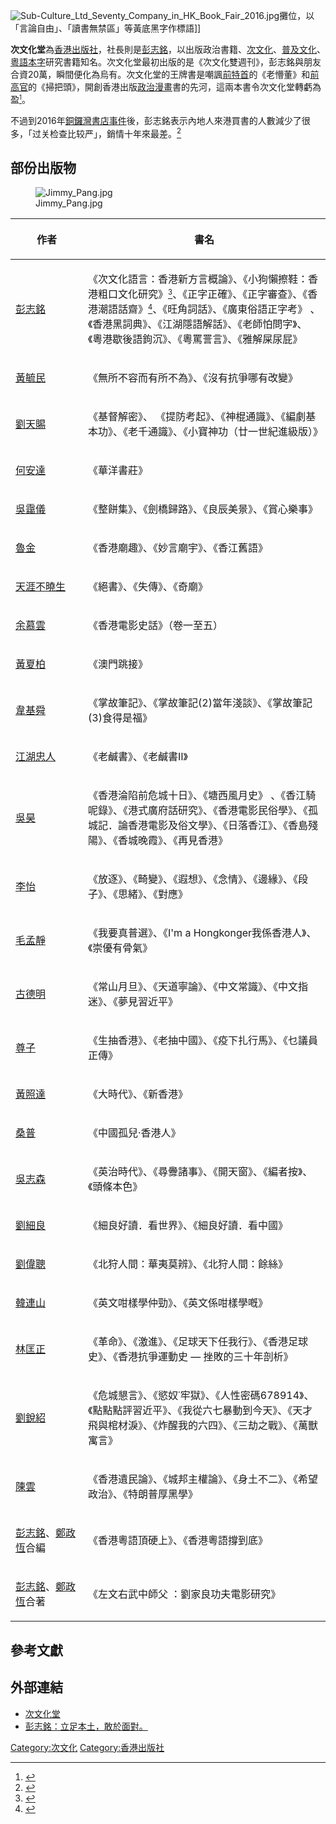 [[File:Sub-Culture_Ltd_Seventy_Company_in_HK_Book_Fair_2016.jpg|thumb]]攤位，以「言論自由」、「讀書無禁區」等黃底黑字作標語]]

'''次文化堂'''為[[香港|香港]][[出版社|出版社]]，社長則是[[彭志銘|彭志銘]]，以出版政治書籍、[[次文化|次文化]]、[[普及文化|普及文化]]、[[粵語|粵語]][[本字|本字]]研究書籍知名。次文化堂最初出版的是《次文化雙週刊》，彭志銘與朋友合資20萬，瞬間便化為烏有。次文化堂的王牌書是嘲諷[[董建華|前特首]]的《老懵董》和[[葉劉淑儀|前高官]]的《掃把頭》，開創香港出版[[政治|政治]][[漫畫|漫畫]]書的先河，這兩本書令次文化堂轉虧為盈<small><ref>{{Cite web |url=http://www.yzzk.com/cfm/Content_Archive.cfm?Channel=ax&Path=2311530102%2F30ax1.cfm |title=香港次文化很豐厚 |access-date=2022-01-03 |archive-date=2019-11-09 |archive-url=https://web.archive.org/web/20191109130334/http://www.yzzk.com/cfm/Content_Archive.cfm?Channel=ax&Path=2311530102%2F30ax1.cfm |dead-url=no }}</ref></small>。

不過到2016年[[銅鑼灣書店事件|銅鑼灣書店事件]]後，彭志銘表示內地人來港買書的人數減少了很多，「过关检查比较严」，銷情十年來最差。<ref>{{Cite web |url=http://topick.hket.com/article/1470926/%E6%94%BF%E6%B2%BB%E6%95%8F%E6%84%9F%E9%A1%8C%E6%9D%90%E6%9B%B8%E7%B1%8D%E9%8A%B7%E6%83%85%E5%8D%81%E5%B9%B4%E4%BE%86%E6%9C%80%E5%B7%AE |title=政治敏感題材書籍銷情十年來最差 《香港經濟日報》 2016-07-26 |access-date=2016-08-07 |archive-date=2018-01-10 |archive-url=https://web.archive.org/web/20180110174641/https://topick.hket.com/article/1470926/%E6%94%BF%E6%B2%BB%E6%95%8F%E6%84%9F%E9%A1%8C%E6%9D%90%E6%9B%B8%E7%B1%8D%E9%8A%B7%E6%83%85%E5%8D%81%E5%B9%B4%E4%BE%86%E6%9C%80%E5%B7%AE |dead-url=no }}</ref>

==部份出版物==
[[File:Jimmy_Pang.jpg|thumb]]
 

{| class="wikitable" style="width: 50%; height: 14em;"
|-
! style="width: 100px"|作者 !! 書名
|-  
| [[彭志銘|彭志銘]]  || 《次文化語言：香港新方言概論》、《小狗懶擦鞋：香港粗口文化研究》<small><ref>{{Cite web |url=http://the-sun.on.cc/channels/news/20070719/20070719025132_0000.html |title=「粗口書」未被勸喻回收 |access-date=2008-08-24 |archive-date=2020-12-24 |archive-url=https://web.archive.org/web/20201224133549/http://the-sun.on.cc/channels/news/20070719/20070719025132_0000.html |dead-url=no }}</ref></small>、《正字正確》、《正字審查》、《香港潮語話齋》<small><ref>{{Cite web |url=http://hk.news.yahoo.com/article/080820/3/7t4i.html |title=香港潮語 |access-date=2008-08-24 |archive-date=2009-01-13 |archive-url=https://web.archive.org/web/20090113185643/http://hk.news.yahoo.com/article/080820/3/7t4i.html |dead-url=no }}</ref></small>、《旺角詞話》、《廣東俗語正字考》 、《香港黑詞典》、《江湖隱語解話》、《老師怕問字》、《粵港歇後語鉤沉》、《粵罵詈言》、《雅解屎尿屁》
|-
| [[黃毓民|黃毓民]] || 《無所不容而有所不為》、《沒有抗爭哪有改變》
|-
| [[劉天賜|劉天賜]] || 《基督解密》、 《提防考起》、《神棍通識》、《編劇基本功》、《老千通識》、《小寶神功（廿一世紀進級版）》
|-
| [[何安達|何安達]] || 《華洋書莊》
|-
| [[吳靄儀|吳靄儀]] || 《整餅集》、《劍橋歸路》、《良辰美景》、《賞心樂事》
|-
| [[魯金|魯金]] || 《香港廟趣》、《妙言廟宇》、《香江舊語》
|-
| [[天涯不曉生|天涯不曉生]] || 《絕書》、《失傳》、《奇廟》
|-
| [[余慕雲|余慕雲]] || 《香港電影史話》（卷一至五）
|-
| [[黃夏柏|黃夏柏]] || 《澳門跳接》
|-
| [[韋基舜|韋基舜]] || 《掌故筆記》、《掌故筆記(2)當年淺談》、《掌故筆記(3)食得是福》
|-
| [[江湖忠人|江湖忠人]] || 《老鹹書》、《老鹹書Ⅱ》
|-
| [[吳昊|吳昊]]  || 《香港淪陷前危城十日》、《塘西風月史》 、《香江騎呢錄》、《港式廣府話研究》、《香港電影民俗學》、《孤城記．論香港電影及俗文學》、《日落香江》、《香島殘陽》、《香城晚霞》、《再見香港》
|-
| [[李怡|李怡]]  || 《放逐》、《畸變》、《遐想》、《念情》、《邊緣》、《段子》、《思緒》、《對應》
|-
| [[毛孟靜|毛孟靜]]  || 《我要真普選》、《I'm a Hongkonger我係香港人》、《崇優有骨氣》
|-
| [[古德明|古德明]] || 《常山月旦》、《天道寧論》、《中文常識》、《中文指迷》、《夢見習近平》
|-
| [[尊子|尊子]] || 《生抽香港》、《老抽中國》、《疫下扎行馬》、《乜議員正傳》
|-
| [[黃照達|黃照達]] || 《大時代》、《新香港》
|-
| [[桑普|桑普]] || 《中國孤兒‧香港人》
|-
| [[吳志森|吳志森]] || 《英治時代》、《尋釁諸事》、《開天窗》、《編者按》、《頭條本色》
|-
| [[劉細良|劉細良]] || 《細良好讀．看世界》、《細良好讀．看中國》
|-
| [[劉偉聰|劉偉聰]] || 《北狩人間：華夷莫辨》、《北狩人間：餘絲》
|-
| [[韓連山|韓連山]] || 《英文咁樣學仲勁》、《英文係咁樣學嘅》
|-
| [[林匡正|林匡正]] || 《革命》、《激進》、《足球天下任我行》、《香港足球史》、《香港抗爭運動史 — 挫敗的三十年剖析》
|-
| [[劉銳紹|劉銳紹]] || 《危城懇言》、《慾奴˙牢獄》、《人性密碼678914》、《點點點評習近平》、《我從六七暴動到今天》、《天才飛與棺材淚》、《炸醒我的六四》、《三劫之戰》、《萬獸寓言》
|-
| [[陳雲|陳雲]] || 《香港遺民論》、《城邦主權論》、《身土不二》、《希望政治》、《特朗普厚黑學》
|-
| [[彭志銘|彭志銘]]、[[鄭政恆|鄭政恆]]合編 || 《香港粵語頂硬上》、《香港粵語撐到底》
|-
| [[彭志銘|彭志銘]]、[[鄭政恆|鄭政恆]]合著 || 《左文右武中師父 ：劉家良功夫電影研究》
|}

== 參考文獻 ==
{{Reflist}}

==外部連結==
*[http://www.subculture.com.hk/ 次文化堂] {{Wayback|url=http://www.subculture.com.hk/ |date=20210126180920 }}
*[http://roundtable-meta.blogspot.com/2009/12/blog-post_5852.html 彭志銘：立足本土，敢於面對。] {{Wayback|url=http://roundtable-meta.blogspot.com/2009/12/blog-post_5852.html |date=20201224131948 }}
[[Category:次文化|Category:次文化]]
[[Category:香港出版社|Category:香港出版社]]